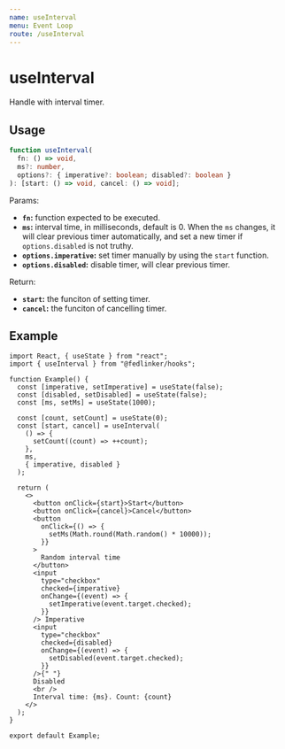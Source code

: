 ```yaml
---
name: useInterval
menu: Event Loop
route: /useInterval
---
```



# useInterval

Handle with interval timer.

## Usage

```ts
function useInterval(
  fn: () => void,
  ms?: number,
  options?: { imperative?: boolean; disabled?: boolean }
): [start: () => void, cancel: () => void];
```

Params:

- **`fn`:** function expected to be executed.
- **`ms`:** interval time, in milliseconds, default is 0. When the `ms` changes, it will clear previous timer automatically, and set a new timer if `options.disabled` is not truthy.
- **`options.imperative`:** set timer manually by using the `start` function.
- **`options.disabled`:** disable timer, will clear previous timer.

Return:

- **`start`:** the funciton of setting timer.
- **`cancel`:** the funciton of cancelling timer.

## Example

<Example />

```tsx
import React, { useState } from "react";
import { useInterval } from "@fedlinker/hooks";

function Example() {
  const [imperative, setImperative] = useState(false);
  const [disabled, setDisabled] = useState(false);
  const [ms, setMs] = useState(1000);

  const [count, setCount] = useState(0);
  const [start, cancel] = useInterval(
    () => {
      setCount((count) => ++count);
    },
    ms,
    { imperative, disabled }
  );

  return (
    <>
      <button onClick={start}>Start</button>
      <button onClick={cancel}>Cancel</button>
      <button
        onClick={() => {
          setMs(Math.round(Math.random() * 10000));
        }}
      >
        Random interval time
      </button>
      <input
        type="checkbox"
        checked={imperative}
        onChange={(event) => {
          setImperative(event.target.checked);
        }}
      /> Imperative
      <input
        type="checkbox"
        checked={disabled}
        onChange={(event) => {
          setDisabled(event.target.checked);
        }}
      />{" "}
      Disabled
      <br />
      Interval time: {ms}. Count: {count}
    </>
  );
}

export default Example;
```
